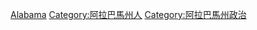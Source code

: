 [[Category:美國各州政治人物|Alabama]]
[[Category:阿拉巴馬州人|Category:阿拉巴馬州人]]
[[Category:阿拉巴馬州政治|Category:阿拉巴馬州政治]]